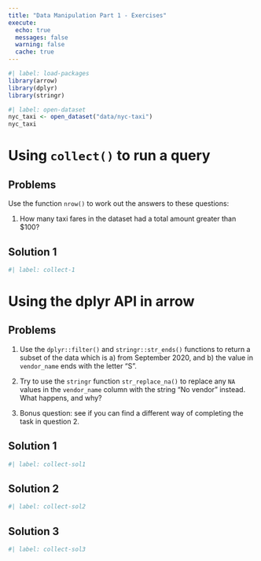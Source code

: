 ```yaml
---
title: "Data Manipulation Part 1 - Exercises"
execute:
  echo: true
  messages: false
  warning: false
  cache: true
---
```


```r
#| label: load-packages
library(arrow)
library(dplyr)
library(stringr)
```

```r
#| label: open-dataset
nyc_taxi <- open_dataset("data/nyc-taxi")
nyc_taxi
```


# Using `collect()` to run a query

## Problems

Use the function `nrow()` to work out the answers to these questions:

1.  How many taxi fares in the dataset had a total amount greater than $100?


## Solution 1

```r
#| label: collect-1

```



# Using the dplyr API in arrow

## Problems

1.  Use the `dplyr::filter()` and `stringr::str_ends()` functions to return a subset of the data which is a) from September 2020, and b) the value in `vendor_name` ends with the letter "S".

2.  Try to use the `stringr` function `str_replace_na()` to replace any `NA` values in the `vendor_name` column with the string "No vendor" instead. What happens, and why?

3.  Bonus question: see if you can find a different way of completing the task in question 2.

## Solution 1

```r
#| label: collect-sol1

```

## Solution 2

```r
#| label: collect-sol2

```

## Solution 3

```r
#| label: collect-sol3

```



